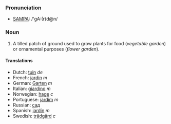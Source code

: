 ===Pronunciation===
*[[w:SAMPA|SAMPA]]: /'gA:(r)d@n/
===Noun===
#A tilled patch of ground used to grow plants for food (<i>vegetable garden</i>) or ornamental purposes (<i>flower garden</i>).

====Translations====
*Dutch: [[tuin]] ''de''
*French: [[jardin]] ''m''
*German: [[Garten]] ''m''
*Italian: [[giardino]] ''m''
*Norwegian: [[hage]] ''c''
*Portuguese: [[jardim]] ''m''
*Russian: [[сад]]
*Spanish: [[jardín]] ''m''
*Swedish: [[trädgård]] ''c''
